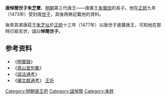 '''唐悼簡世子朱芝壐'''{{BD|？||1477年前|catIdx=Z}}，[[明朝|明朝]]第三代唐王——唐憲王[[朱瓊炟|朱瓊炟]]的長子。他在[[正统_(年号)|正統]]九年（1473年）受封唐[[世子|世子]]，其後再無記載他的資料。

後來其弟唐莊王[[朱芝址|朱芝址]]於[[正统_(年号)|正統]]十三年（1477年）以唐世子進襲唐王，可知他在那時已經去世，諡曰'''悼簡世子'''。

== 参考资料 ==
*《[[明實錄|明實錄]]》 
*《[[弇山堂別集|弇山堂別集]]》  
*《[[謚法通考|謚法通考]]》 
*《[[續文獻通考_(王圻)|續文獻通考]]》 [[王圻|王圻]]

[[Category:明朝唐王府|Category:明朝唐王府]]
[[Category:諡悼簡|Category:諡悼簡]]
[[Category:朱姓|Category:朱姓]]